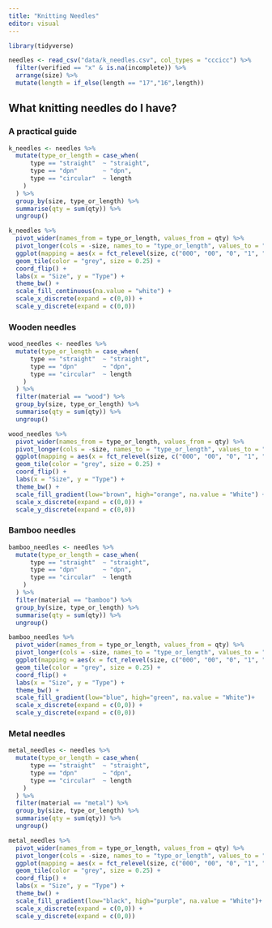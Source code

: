 ```yaml
---
title: "Knitting Needles"
editor: visual
---
```


```r

library(tidyverse)

needles <- read_csv("data/k_needles.csv", col_types = "cccicc") %>%
  filter(verified == "x" & is.na(incomplete)) %>% 
  arrange(size) %>% 
  mutate(length = if_else(length == "17","16",length))
```

## What knitting needles do I have?

### A practical guide

```r

k_needles <- needles %>% 
  mutate(type_or_length = case_when(
      type == "straight"  ~ "straight",
      type == "dpn"       ~ "dpn",
      type == "circular"  ~ length
    )
  ) %>% 
  group_by(size, type_or_length) %>% 
  summarise(qty = sum(qty)) %>% 
  ungroup()

k_needles %>% 
  pivot_wider(names_from = type_or_length, values_from = qty) %>% 
  pivot_longer(cols = -size, names_to = "type_or_length", values_to = "qty") %>% 
  ggplot(mapping = aes(x = fct_relevel(size, c("000", "00", "0", "1", "1.5", "2", "2.5", "3", "4", "5", "6", "7", "8", "9", "10", "10.5", "11")), y = fct_relevel(type_or_length, c("dpn", "9","12", "16", "24", "32", "36", "40", "47", "straight")), fill = qty)) +
  geom_tile(color = "grey", size = 0.25) +
  coord_flip() +
  labs(x = "Size", y = "Type") +
  theme_bw() +
  scale_fill_continuous(na.value = "white") +
  scale_x_discrete(expand = c(0,0)) +
  scale_y_discrete(expand = c(0,0))


```

### Wooden needles

```r
wood_needles <- needles %>% 
  mutate(type_or_length = case_when(
      type == "straight"  ~ "straight",
      type == "dpn"       ~ "dpn",
      type == "circular"  ~ length
    )
  ) %>% 
  filter(material == "wood") %>%
  group_by(size, type_or_length) %>% 
  summarise(qty = sum(qty)) %>% 
  ungroup()

wood_needles %>% 
  pivot_wider(names_from = type_or_length, values_from = qty) %>% 
  pivot_longer(cols = -size, names_to = "type_or_length", values_to = "qty") %>% 
  ggplot(mapping = aes(x = fct_relevel(size, c("000", "00", "0", "1", "1.5", "2", "2.5", "3", "4", "5", "6", "7", "8", "9", "10", "10.5", "11")), y = fct_relevel(type_or_length, c("dpn", "9","12", "16", "24", "32", "36", "40", "47", "straight")), fill = qty)) +
  geom_tile(color = "grey", size = 0.25) +
  coord_flip() +
  labs(x = "Size", y = "Type") +
  theme_bw() +
  scale_fill_gradient(low="brown", high="orange", na.value = "White") +
  scale_x_discrete(expand = c(0,0)) +
  scale_y_discrete(expand = c(0,0))

```

### Bamboo needles

```r
bamboo_needles <- needles %>% 
  mutate(type_or_length = case_when(
      type == "straight"  ~ "straight",
      type == "dpn"       ~ "dpn",
      type == "circular"  ~ length
    )
  ) %>% 
  filter(material == "bamboo") %>%
  group_by(size, type_or_length) %>% 
  summarise(qty = sum(qty)) %>% 
  ungroup()

bamboo_needles %>% 
  pivot_wider(names_from = type_or_length, values_from = qty) %>% 
  pivot_longer(cols = -size, names_to = "type_or_length", values_to = "qty") %>% 
  ggplot(mapping = aes(x = fct_relevel(size, c("000", "00", "0", "1", "1.5", "2", "2.5", "3", "4", "5", "6", "7", "8", "9", "10", "10.5", "11")), y = fct_relevel(type_or_length, c("dpn", "9","12", "16", "24", "32", "36", "40", "47", "straight")), fill = qty)) +
  geom_tile(color = "grey", size = 0.25) +
  coord_flip() +
  labs(x = "Size", y = "Type") +
  theme_bw() +
  scale_fill_gradient(low="blue", high="green", na.value = "White")+
  scale_x_discrete(expand = c(0,0)) +
  scale_y_discrete(expand = c(0,0))

```


### Metal needles

```r
metal_needles <- needles %>% 
  mutate(type_or_length = case_when(
      type == "straight"  ~ "straight",
      type == "dpn"       ~ "dpn",
      type == "circular"  ~ length
    )
  ) %>% 
  filter(material == "metal") %>%
  group_by(size, type_or_length) %>% 
  summarise(qty = sum(qty)) %>% 
  ungroup()

metal_needles %>% 
  pivot_wider(names_from = type_or_length, values_from = qty) %>% 
  pivot_longer(cols = -size, names_to = "type_or_length", values_to = "qty") %>% 
  ggplot(mapping = aes(x = fct_relevel(size, c("000", "00", "0", "1", "1.5", "2", "2.5", "3", "4", "5", "6", "7", "8", "9", "10", "10.5", "11")), y = fct_relevel(type_or_length, c("dpn", "9","12", "16", "24", "32", "36", "40", "47", "straight")), fill = qty)) +
  geom_tile(color = "grey", size = 0.25) +
  coord_flip() +
  labs(x = "Size", y = "Type") +
  theme_bw() +
  scale_fill_gradient(low="black", high="purple", na.value = "White")+
  scale_x_discrete(expand = c(0,0)) +
  scale_y_discrete(expand = c(0,0))

```